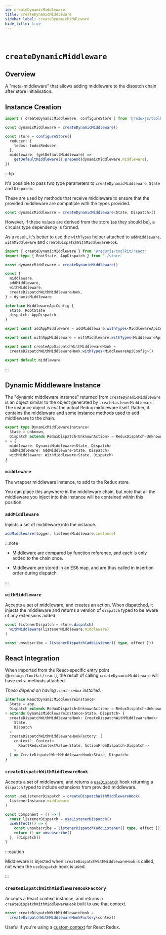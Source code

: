 ```yaml
---
id: createDynamicMiddleware
title: createDynamicMiddleware
sidebar_label: createDynamicMiddleware
hide_title: true
---
```


&nbsp;

# `createDynamicMiddleware`

## Overview

A "meta-middleware" that allows adding middleware to the dispatch chain after store initialisation.

## Instance Creation

```ts no-transpile
import { createDynamicMiddleware, configureStore } from '@reduxjs/toolkit'

const dynamicMiddleware = createDynamicMiddleware()

const store = configureStore({
  reducer: {
    todos: todosReducer,
  },
  middleware: (getDefaultMiddleware) =>
    getDefaultMiddleware().prepend(dynamicMiddleware.middleware),
})
```

:::tip

It's possible to pass two type parameters to `createDynamicMiddleware`, `State` and `Dispatch`.

These are used by methods that receive middleware to ensure that the provided middleware are compatible with the types provided.

```ts no-transpile
const dynamicMiddleware = createDynamicMiddleware<State, Dispatch>()
```

However, if these values are derived from the store (as they should be), a circular type dependency is formed.

As a result, it's better to use the `withTypes` helper attached to `addMiddleware`, `withMiddleware` and `createDispatchWithMiddlewareHook`.

```ts no-transpile
import { createDynamicMiddleware } from '@reduxjs/toolkit/react'
import type { RootState, AppDispatch } from './store'

const dynamicMiddleware = createDynamicMiddleware()

const {
  middleware,
  addMiddleware,
  withMiddleware,
  createDispatchWithMiddlewareHook,
} = dynamicMiddleware

interface MiddlewareApiConfig {
  state: RootState
  dispatch: AppDispatch
}

export const addAppMiddleware = addMiddleware.withTypes<MiddlewareApiConfig>()

export const withAppMiddleware = withMiddleware.withTypes<MiddlewareApiConfig>()

export const createAppDispatchWithMiddlewareHook =
  createDispatchWithMiddlewareHook.withTypes<MiddlewareApiConfig>()

export default middleware
```

:::

## Dynamic Middleware Instance

The "dynamic middleware instance" returned from `createDynamicMiddleware` is an object similar to the object generated by `createListenerMiddleware`. The instance object is _not_ the actual Redux middleware itself. Rather, it contains the middleware and some instance methods used to add middleware to the chain.

```ts no-transpile
export type DynamicMiddlewareInstance<
  State = unknown,
  Dispatch extends ReduxDispatch<UnknownAction> = ReduxDispatch<UnknownAction>
> = {
  middleware: DynamicMiddleware<State, Dispatch>
  addMiddleware: AddMiddleware<State, Dispatch>
  withMiddleware: WithMiddleware<State, Dispatch>
}
```

### `middleware`

The wrapper middleware instance, to add to the Redux store.

You can place this anywhere in the middleware chain, but note that all the middleware you inject into this instance will be contained within this position.

### `addMiddleware`

Injects a set of middleware into the instance.

```ts no-transpile
addMiddleware(logger, listenerMiddleware.instance)
```

:::note

- Middleware are compared by function reference, and each is only added to the chain once.

- Middleware are stored in an ES6 map, and are thus called in insertion order during dispatch.

:::

### `withMiddleware`

Accepts a set of middleware, and creates an action. When dispatched, it injects the middleware and returns a version of `dispatch` typed to be aware of any extensions added.

```ts no-transpile
const listenerDispatch = store.dispatch(
  withMiddleware(listenerMiddleware.middleware)
)

const unsubscribe = listenerDispatch(addListener({ type, effect }))
```

## React Integration

When imported from the React-specific entry point (`@reduxjs/toolkit/react`), the result of calling `createDynamicMiddleware` will have extra methods attached.

_These depend on having `react-redux` installed._

```ts no-transpile
interface ReactDynamicMiddlewareInstance<
  State = any,
  Dispatch extends ReduxDispatch<UnknownAction> = ReduxDispatch<UnknownAction>
> extends DynamicMiddlewareInstance<State, Dispatch> {
  createDispatchWithMiddlewareHook: CreateDispatchWithMiddlewareHook<
    State,
    Dispatch
  >
  createDispatchWithMiddlewareHookFactory: (
    context?: Context<
      ReactReduxContextValue<State, ActionFromDispatch<Dispatch>>
    >
  ) => CreateDispatchWithMiddlewareHook<State, Dispatch>
}
```

### `createDispatchWithMiddlewareHook`

Accepts a set of middleware, and returns a [`useDispatch`](https://react-redux.js.org/api/hooks#usedispatch) hook returning a `dispatch` typed to include extensions from provided middleware.

```ts no-transpile
const useListenerDispatch = createDispatchWithMiddlewareHook(
  listenerInstance.middleware
)

const Component = () => {
  const listenerDispatch = useListenerDispatch()
  useEffect(() => {
    const unsubscribe = listenerDispatch(addListener({ type, effect }))
    return () => unsubscribe()
  }, [dispatch])
}
```

:::caution

Middleware is injected when `createDispatchWithMiddlewareHook` is called, not when the `useDispatch` hook is used.

:::

### `createDispatchWithMiddlewareHookFactory`

Accepts a React context instance, and returns a `createDispatchWithMiddlewareHook` built to use that context.

```ts no-transpile
const createDispatchWithMiddlewareHook =
  createDispatchWithMiddlewareHookFactory(context)
```

Useful if you're using a [custom context](https://react-redux.js.org/using-react-redux/accessing-store#providing-custom-context) for React Redux.

